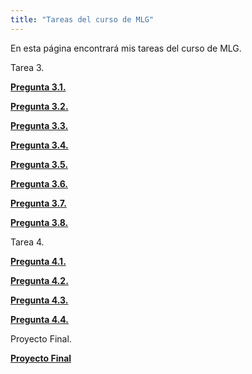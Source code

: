 ```yaml
---
title: "Tareas del curso de MLG"
---
```


En esta página encontrará mis tareas del curso de MLG.

  Tarea 3.
  
  
  **[Pregunta 3.1.](https://austriamax1.github.io/T3P1.html)**
  
  **[Pregunta 3.2.](https://austriamax1.github.io/T3P2.html)**  
  
  **[Pregunta 3.3.](https://austriamax1.github.io/T3P3.html)**    
  
  **[Pregunta 3.4.](https://austriamax1.github.io/T3P4.html)**    
  
  **[Pregunta 3.5.](https://austriamax1.github.io/T3P5.html)**    
  
  **[Pregunta 3.6.](https://austriamax1.github.io/T3P6.html)**  
  
  **[Pregunta 3.7.](https://austriamax1.github.io/T3P7.html)**
  
  **[Pregunta 3.8.](https://austriamax1.github.io/T3P8.html)**
  
  
  Tarea 4.
  
  
  **[Pregunta 4.1.](https://austriamax1.github.io/T4P1.html)**
  
  **[Pregunta 4.2.](https://austriamax1.github.io/T4P2.html)**
  
  **[Pregunta 4.3.](https://austriamax1.github.io/T4P3.html)**
  
  **[Pregunta 4.4.](https://austriamax1.github.io/T4P4.html)**  
  
  
  Proyecto Final.
  
  **[Proyecto Final](https://austriamax1.github.io/ProyFinMLG.html)** 
  
  